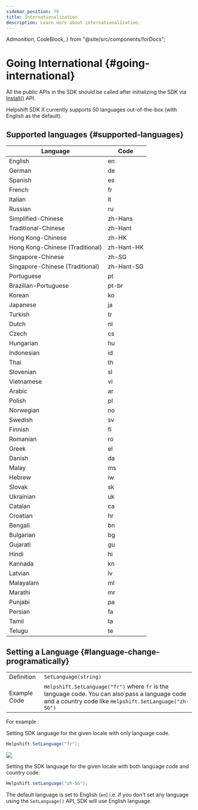 ```yaml
---
sidebar_position: 70
title: Internationalization
description: Learn more about internationalization.
---
```


  Admonition,
  CodeBlock,
} from "@site/src/components/forDocs";


# Going International {#going-international}

<Admonition type="info" title="Note">

All the public APIs in the SDK should be called after initializing the SDK via [Install()](/sdkx-xamarin/getting-started#initialize) API.

</Admonition>

Helpshift SDK X currently supports 50 languages out-of-the-box (with English as the default).

## Supported languages {#supported-languages}

| Language                        | Code       |
| ------------------------------- | ---------- |
| English                         | en         |
| German                          | de         |
| Spanish                         | es         |
| French                          | fr         |
| Italian                         | it         |
| Russian                         | ru         |
| Simplified-Chinese              | zh-Hans    |
| Traditional-Chinese             | zh-Hant    |
| Hong Kong-Chinese               | zh-HK      |
| Hong Kong-Chinese (Traditional) | zh-Hant-HK |
| Singapore-Chinese               | zh-SG      |
| Singapore-Chinese (Traditional) | zh-Hant-SG |
| Portuguese                      | pt         |
| Brazilian-Portuguese            | pt-br      |
| Korean                          | ko         |
| Japanese                        | ja         |
| Turkish                         | tr         |
| Dutch                           | nl         |
| Czech                           | cs         |
| Hungarian                       | hu         |
| Indonesian                      | id         |
| Thai                            | th         |
| Slovenian                       | sl         |
| Vietnamese                      | vi         |
| Arabic                          | ar         |
| Polish                          | pl         |
| Norwegian                       | no         |
| Swedish                         | sv         |
| Finnish                         | fi         |
| Romanian                        | ro         |
| Greek                           | el         |
| Danish                          | da         |
| Malay                           | ms         |
| Hebrew                          | iw         |
| Slovak                          | sk         |
| Ukrainian                       | uk         |
| Catalan                         | ca         |
| Croatian                        | hr         |
| Bengali                         | bn         |
| Bulgarian                       | bg         |
| Gujarati                        | gu         |
| Hindi                           | hi         |
| Kannada                         | kn         |
| Latvian                         | lv         |
| Malayalam                       | ml         |
| Marathi                         | mr         |
| Punjabi                         | pa         |
| Persian                         | fa         |
| Tamil                           | ta         |
| Telugu                          | te         |

## Setting a Language {#language-change-programatically}

<SetLanguageDescription />

|              |     |
| ------------ |-----|
| Definition   | `SetLanguage(string)` |
| Example Code | `Helpshift.SetLanguage("fr")` where `fr` is the language code. You can also pass a language code and a country code like `Helpshift.SetLanguage("zh-SG")` |

For example :

Setting SDK language for the given locale with only language code.

```csharp
Helpshift.SetLanguage("fr");
```

![](/static/books/sdkx_android/i18n.png)

Setting the SDK language for the given locale with both language code and country code.

```csharp
Helpshift.setLanguage("zh-SG");
```

<Admonition type="info" title="Note">

The default language is set to English (`en`) i.e. if you don't set any language using the `SetLanguage()` API, SDK will use English language.

</Admonition>

